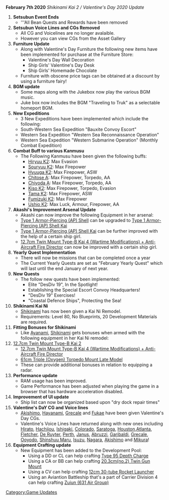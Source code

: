 '''February 7th 2020''' ''Shikinami Kai 2 / Valentine's Day 2020 Update''

#'''Setsubun Event Ends'''
#*'''All Bean Quests and Rewards have been removed
#'''Setsubun Voice Lines and CGs Removed'''
#* All CG and Voicelines are no longer avalaible.
#* However you can view CGs from the Asset Gallery
#'''Furniture Update'''
#*Along with Valentine's Day Furniture the following new items have been implemented for purchase at the Furniture Store:
#**Valentine's Day Wall Decoration 
#**Ship Girls' Valentine's Day Desk 
#** Ship Girls' Homemade Chocolate
#* Furniture with obscene price tags can be obtained at a discount by using a furniture fairy!
#'''BGM update'''
#*Some maps along with the Jukebox now play the various BGM music.
#* Juke box now includes the BGM "Traveling to Truk" as a selectable homeport BGM.
#'''New Expeditions'''
#* 3 New Expeditions have been implemented which include the following:
#* South-Western Sea Expedition "Bauxite Convoy Escort"
#* Western Sea Expedition "Western Sea Reconnaissance Operation"
#* Western Sea Expedition "Western Submarine Operation" (Monthly Combat Expedition)
#'''Combat Buff to various Kanmusu'''
#* The Following Kanmusu have been given the following buffs:
#**[[Hiryuu|Hiryuu K2]]: Max Evasion
#**[[Souryuu|Souryuu K2]]: Max Firepower
#**[[Hyuuga|Hyuuga K2]]: Max Firepower, ASW
#**[[Chitose|Chitose A]]: Max Firepower, Torpedo, AA
#**[[Chiyoda|Chiyoda A]]: Max Firepower, Torpedo, AA
#**[[Kiso|Kiso K2]]: Max Firepower, Torpedo, Evasion
#**[[Tama|Tama K2]]: Max Firepower, ASW
#**[[Fumizuki|Fumizuki K2]]: Max Firepower
#**[[Ushio|Ushio K2]]: Max Luck, Armour, Firepower, AA
#'''Akashi's Improvement Arsenal Update'''
#* Akashi can now improve the following Equipment in her arsenal:
#*[[Type 1 Armor-Piercing (AP) Shell]] can be upgraded to [[Type 1 Armor-Piercing (AP) Shell Kai]]
#*[[Type 1 Armor-Piercing (AP) Shell Kai]] can be further improved with the help of a certain ship girl.
#*[[12.7cm Twin Mount Type-B Kai 4 (Wartime Modifications) + Anti-Aircraft Fire Director]] can now be improved with a certain ship girl.
#''' Yearly Quest Implementation'''
#* There will now be missions that can be completed once a year
#* The Current Yearly Quests are set as "February Yearly Quest" which will last until the end January of next year.
#'''New Quests'''
#* The follow new quests have been implemented:
#** Elite "DesDiv 19", In the Spotlight!
#** Establishing the Special Escort Convoy Headquarters!
#** "DesDiv 19" Exercises!
#** "Coastal Defence Ships", Protecting the Sea!
#'''Shikinami Kai Ni'''
#* [[Shikinami]] has now been given a Kai Ni Remodel.
#* Requirements: Level 80, No Blueprints, 20 Development Materials are required.
# '''Fitting Bonuses for Shikinami'''
#* Like [[Ayanami]], [[Shikinami]] gets bonuses when armed with the following equipment in her Kai Ni remodel:
# [[12.7cm Twin Mount Type-B Kai 2]]
#* [[12.7cm Twin Mount Type-B Kai 4 (Wartime Modifications) + Anti-Aircraft Fire Director]]
#* [[61cm Triple (Oxygen) Torpedo Mount Late Model]]
#* These can provide additional bonuses in relation to equipping a radar.
#'''Performance update'''
#* RAM usage has been improved.
#* Game Performance has been adjusted when playing the game in a browser that has hardware acceleration disabled.
#'''Improvement of UI update'''
#* Ship list can now be organized based upon "dry dock repair times"
# '''Valentine's DaY CG and Voice lines'''
#* [[Akishimo]], [[Hayanami]], [[Grecale]] and [[Fukae]] have been given Valentine's Day CGs.
#* Valentine's Voice Lines have returned along with new ones including [[Hirato]], [[Hachijou]], [[Ishigaki]], [[Colorado]], [[Saratoga]], [[Houston]],[[Atlanta]], [[Fletcher]], [[De Ruyter]], [[Perth]], [[Janus]], [[Abruzzi]], [[Garibaldi]], [[Grecale]], [[Ooyodo]], [[Shinshuu Maru]], [[Isuzu]], [[Nagara]], [[Akishimo]] and [[Mikura]]!
#'''Equipment Crafting update'''
#* New Equipment has been added to the Development Pool:
#** Using a DD or CL can help crafting [[Type 95 Depth Charge]]
#** Using a CA or BB can help crafting [[20.3cm(no.2) Twin Gun Mount]]
#** Using a CV can help crafting [[12cm 30-tube Rocket Launcher]]
#** Using an Aviantion Battleship that's a part of Carrier Division 4 can help crafting [[Zuiun (631 Air Group)]]
[[Category:Game Updates]]